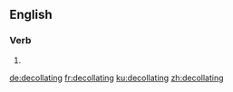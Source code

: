 ==English==

===Verb===
{{head|en|present participle}}

# {{present participle of|decollate|lang=en}}

[[de:decollating]]
[[fr:decollating]]
[[ku:decollating]]
[[zh:decollating]]